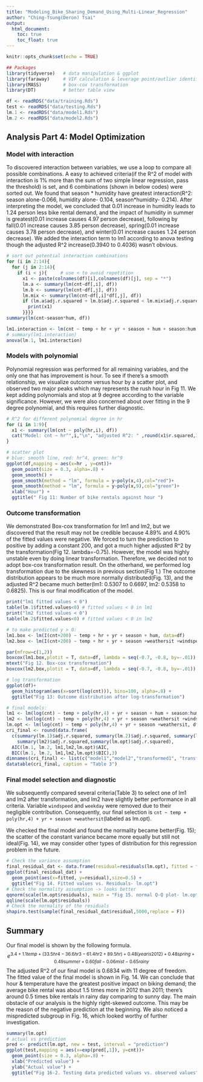 ---
title: "Modeling_Bike_Sharing_Demand_Using_Multi-Linear_Regression"
author: "Ching-Tsung(Deron) Tsai"
output: 
  html_document:
    toc: true
    toc_float: true
---

```{r setup, include=FALSE}
knitr::opts_chunk$set(echo = TRUE)
```

```{r library, warning=FALSE, message=FALSE}
## Packages
library(tidyverse)   # data manipulation & ggplot
library(faraway)     # VIF calculation & leverage point/outlier identification
library(MASS)        # box-cox transformation
library(DT)          # better table view
```

```{r data}
df <- readRDS("data/training.Rds")
test <- readRDS("data/testing.Rds")
lm.1 <- readRDS("data/model1.Rds")
lm.2 <- readRDS("data/model2.Rds")
```


## Analysis Part 4: Model Optimization

### Model with interaction

To discovered interaction between variables, we use a loop to compare all possible combinations. A easy to achieved criteria(if the R^2 of model with interaction is 1% more than the sum of two simple linear regression, pass the threshold) is set, and 6 combinations (shown in below codes) were sorted out. We found that season * humidity have greatest interaction(R^2: season alone-0.066, humidity alone- 0.104, season*humidity- 0.214). After interpreting the model, we concluded that 0.01 increase in humidity leads to 1.24 person less bike rental demand, and the impact of humidity in summer is greatest(0.01 increase causes 4.97 person decrease), following by fall(0.01 increase causes 3.85 person decrease), spring(0.01 increase causes 3.78 person decrease), and winter(0.01 increase causes 1.24 person decrease). We added the interaction term to lm1 according to anova testing though the adjusted R^2 increase(0.3940 to 0.4036) wasn't obvious.

```{r interaction}
# sort out potential interaction combinations 
for (i in 2:14){
  for (j in 2:14){
    if (i < j){     # use < to avoid repetition
      x1 <- paste(colnames(df)[i],colnames(df)[j], sep = "*")
      lm.a <- summary(lm(cnt~df[,i], df))
      lm.b <- summary(lm(cnt~df[,j], df))
      lm.mix <- summary(lm(cnt~df[,i]*df[,j], df))
      if (lm.a$adj.r.squared + lm.b$adj.r.squared < lm.mix$adj.r.squared-0.01){
        print(x1)
      }}}}
summary(lm(cnt~season*hum, df))

lm1.interaction <- lm(cnt ~ temp + hr + yr + season + hum + season:hum, data=df)
# summary(lm1.interaction)
anova(lm.1, lm1.interaction)
```

### Models with polynomial

Polynomial regression was performed for all remaining variables, and the only one that has improvement is hour. To see if there's a smooth relationship, we visualize outcome versus hour by a scatter plot, and observed two major peaks which may represents the rush hour in Fig 11. We kept adding polynomials and stop at 9 degree according to the variable significance. However, we were also concerned about over fitting in the 9 degree polynomial, and this requires further diagnostic.

```{r poly}
# R^2 for different polynomial degree in hr
for (i in 1:9){
  x1 <- summary(lm(cnt ~ poly(hr,i), df))
  cat("Model: cnt ~ hr^",i,"\n", "adjusted R^2: " ,round(x1$r.squared,3), "\n" )
}

# scatter plot
# blue: smooth line, red: hr^4, green: hr^9
ggplot(df,mapping = aes(x=hr , y=cnt))+
  geom_point(size = 0.3, alpha=.8) +
  geom_smooth() +
  geom_smooth(method = "lm", formula = y~poly(x,4),col="red")+
  geom_smooth(method = "lm", formula = y~poly(x,9),col="green")+
  xlab("Hour") +
  ggtitle(" Fig 11: Number of bike rentals against hour ")
```


### Outcome transformation

We demonstrated Box-cox transformation for lm1 and lm2, but we discovered that the result may not be credible because 4.89% and 4.90% of the fitted values were negative. We forced to turn the prediction to positive by adding a constant 200, and got a much higher adjusted R^2 by the transformation(Fig 12. lambda=-0.75). However, the model was highly unstable even by doing linear transformation. Therefore, we decided not to adopt box-cox transformation result. On the otherhand, we performed log transformation due to the skewness in previous section(Fig 1.) The outcome distribution appears to be much more normally distributed(Fig. 13), and the adjusted R^2 became much better(lm1: 0.5307 to 0.6697, lm2: 0.5358 to 0.6825). This is our final modification of the model.

```{r transformation, echo=FALSE}
print("lm1 fitted values < 0")
table(lm.1$fitted.values<0) # fitted values < 0 in lm1
print("lm2 fitted values < 0")
table(lm.2$fitted.values<0) # fitted values < 0 in lm2

# to make predicted y > 0:
lm1.box <- lm(I(cnt+200) ~ temp + hr + yr + season + hum, data=df)
lm2.box <- lm(I(cnt+200) ~ temp + hr + yr + season +weathersit +windspeed+weekday, df)

par(mfrow=c(1,2))
boxcox(lm1.box,plotit = T, data=df, lambda = seq(-0.7, -0.8, by=-.01))
mtext("Fig 12. Box-cox transformation")
boxcox(lm2.box,plotit = T, data=df, lambda = seq(-0.7, -0.8, by=-.01))

# log transformation
ggplot(df)+
  geom_histogram(aes(x=sort(log(cnt))), bins=100, alpha=.8) +
  ggtitle("Fig 13: Outcome distribution after log-transformation")

# final models:
lm1 <- lm(log(cnt) ~ temp + poly(hr,4) + yr + season + hum + season:hum, data=df)
lm2 <- lm(log(cnt) ~ temp + poly(hr,4) + yr + season +weathersit +windspeed+weekday, df)
lm.opt <- lm(log(cnt) ~ temp + poly(hr,4) + yr + season +weathersit, df)
cri_final <- round(data.frame(
  c(summary(lm.1)$adj.r.squared, summary(lm.2)$adj.r.squared, summary(lm1)$adj.r.squared,
    summary(lm2)$adj.r.squared,summary(lm.opt)$adj.r.squared),
  AIC(lm.1, lm.2, lm1,lm2,lm.opt)$AIC,
  BIC(lm.1, lm.2, lm1,lm2,lm.opt)$BIC),3)
dimnames(cri_final) <- list(c("model1","model2","transformed1", "transformed2", "final"), c("Radj","AIC","BIC"))
datatable(cri_final, caption = "Table 3") 
```

### Final model selection and diagnostic

We subsequently compared several criteria(Table 3) to select one of lm1 and lm2 after transformation, and lm2 have slightly better performance in all criteria. Variable `windspeed` and `weekday` were removed due to their negligible contribution. Consequently, our final selection is `cnt ~ temp + poly(hr,4) + yr + season +weathersit`(labeled as lm.opt).

We checked the final model and found the normality became better(Fig. 15); the scatter of the constant variance became more equally but still not ideal(Fig. 14), we may consider other types of distribution for this regression problem in the future.
```{r}
# Check the variance assumption
final_residual_dat <- data.frame(residual=residuals(lm.opt), fitted = fitted(lm.opt))
ggplot(final_residual_dat) +
  geom_point(aes(x=fitted, y=residual),size=0.5) +
  ggtitle("Fig 14. Fitted values vs. Residuals- lm.opt")
# Check the normality assumption -> looks better
qqnorm(scale(lm.opt$residuals), main = "Fig 15. normal Q-Q plot- lm.opt")
qqline(scale(lm.opt$residuals))
# Check the normality of the residuals
shapiro.test(sample(final_residual_dat$residual,5000,replace = F)) 
```

## Summary

Our final model is shown by the following formula. $$ e^{3.4+1.1 temp +(33.5hr4 - 36.6hr3 -61.4hr2 +89.5hr)+0.48(year is 2012)+0.48spring+0.49summer+0.60fall-0.06mist-0.65rainy}$$ The adjusted R^2 of our final model is 0.6834 with 11 degree of freedom. The fitted value of the final model is shown in Fig. 14. We can conclude that hour & temperature have the greatest positive impact on biking demand; the average bike rental was about 1.5 times more in 2012 than 2011; there’s around 0.5 times bike rentals in rainy day comparing to sunny day. The main obstacle of our analysis is the highly right-skewed outcome. This may be the reason of the negative prediction at the beginning. We also noticed a mispredicted subgroup in Fig. 16, which looked worthy of further investigation.


```{r final_result, echo=FALSE}
summary(lm.opt)
# actual vs prediction
pred <- predict(lm.opt, new = test, interval = "prediction")
ggplot(test,mapping = aes(x=exp(pred[,1]), y=cnt))+
  geom_point(size = 0.3, alpha=.8) +
  xlab("Predicted value") +
  ylab("Actual value") +
  ggtitle("Fig 16-2. Testing data predicted values vs. observed values") 
```
